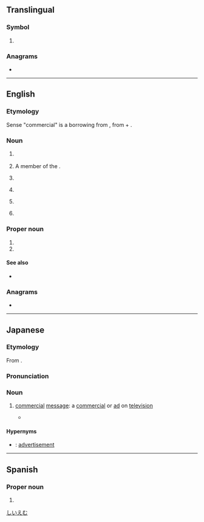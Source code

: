 {{also|cm|Cm|cM|.cm|c.m.}}
==Translingual==

===Symbol===
{{mul-symbol}}

# {{ISO 3166|1|2|Cameroon}}
#: {{syn|mul|CMR|qq1={{w|ISO 3166-1 alpha-3|alpha-3}}}}

===Anagrams===
* {{anagrams|mul|a=cm|MC}}

{{c|mul|Cameroon}}

----

==English==
{{wikipedia}}

===Etymology===
Sense "commercial" is a borrowing from {{bor|en|ja|CM||promotional video}}, from {{der|en|en|commercial}} + {{m|en|message}}.

===Noun===
{{en-noun}}

# {{lb|en|India}} {{initialism of|en|chief minister}}
#: {{cot|en|PM|t=prime minister}}
# A member of the {{w|Order of Canada}}.
# {{lb|en|Japan}} {{initialism of|en|commercial message}}
# {{lb|en|countable|chess}} {{initialism of|en|w:Candidate Master}}
# {{lb|en|astronautics}} {{initialism of|en|command module}}
#: {{cot|en|q=related|[[LEM]]/[[LM]]|SM|OM}}
# {{lb|en|military}} {{abbreviation of|en|cruise missile}}
#: {{cot|en|q=derived|CMCA|ALCM|GLCM|SLCM}}
#: {{cot|en|FFG|DDG|DLG|DHG|DEG|DCG|CCG|CLG|CAG|CHG|CBG|BCG|SSG|SSGN|CMCA}}

===Proper noun===
{{en-proper noun|-}}

# {{initialism of|en|{{w|lang=en|College of Medicine}}}}
# {{initialism of|en|{{w|lang=en|Command Module}}||Apollo Command Module}}

====See also====
* {{sense|Command Module}} {{pedia|lang=en|Command Module}} {{q|Apollo}}

===Anagrams===
* {{anagrams|en|a=cm|M/C|MC|Mc|Mc-|mc}}

----

==Japanese==

===Etymology===
From {{m|ja|コマーシャルメッセージ|lit=commercial message|tr=komāsharu messēji}}.

===Pronunciation===
{{ja-pron|シーエム|acc=0}}

===Noun===
{{ja-noun|シー%エム}}

# [[commercial]] [[message]]: a [[commercial]] or [[ad]] on [[television]]
#*{{quote-book|ja||
|{{lw|ja|課長島耕作|ヤング島耕作　主任編}}|
|72–73
|last=Hirokane
|first=Kenshi
|authorlink=Kenshi Hirokane
|chapter=Step 5: Five O'Clock World 1
|trans-title=Young {{w|Kosaku Shima|Shima Kōsaku}}: Manager Arc
|genre=fiction
|location=Tōkyō
|publisher=Kōdansha
|date=Apr 23 2007
|volume=1
|isbn=978-4-06-352182-5}}
#*:{{ja-usex|[[僕]][[は]][[この]][[ポスター]]は[[好き]][[です]][[ね]]　好き[[だ]][[けど]]……[[何の]]'''Ｃ%Ｍ'''[[か]][[分かる|わから]][[ない]][[ん]][[じゃない]]ですか？|^ぼく は この ポスター は すき です ね　^すき だ けど…… ^なん の '''シー%エム''' か わからない ん じゃ ない です か？|I like this poster… But we still don’t know what the '''commercial'''’s gonna be like, no?}}
#*:{{ja-usex|[[実は]]　[[そこ]][[が]][[ポイント]][[な]]んです　[[商%品]]%[[訴%求]][[を]][[あえて]][[隠す|隠し]][[て]]初%芝%[[AV|Ａ%Ｖ]]%[[機%器]][[の]][[イメージ]][[だけ]]を[[出す|出し]][[たい]]んです|^じつ は　そこ が ポイント な ん です　^しょう%ひん% そ%きゅう を あえて かくして ^はつ%しば %エー%ブイ% き%き の イメージ だけ を だしたい ん です|That’s the point, actually. We want to keep the product’s appeal secret and just put out an image of Hatsushiba AV equipment.}}
#*:{{ja-usex|^[[なるほど]]|I see}}

====Hypernyms====
* {{ja-r|広%告|こう%こく}}: [[advertisement]]

[[Category:ja:Advertising|しいえむ]]

----

==Spanish==

===Proper noun===
{{head|es|proper noun|g=?}}

# {{abbreviation of|es|Campeche}}